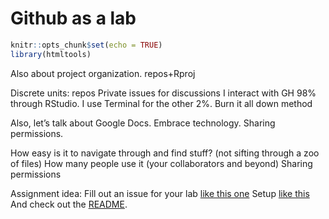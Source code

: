 # Github as a lab {#github} 

```r
knitr::opts_chunk$set(echo = TRUE)
library(htmltools)
```


Also about project organization. repos+Rproj

Discrete units: repos
Private issues for discussions
I interact with GH 98% through RStudio. I use Terminal for the other 2%.
Burn it all down method

Also, let's talk about Google Docs. Embrace technology. Sharing permissions.

How easy is it to navigate through and find stuff? (not sifting through a zoo of files)
How many people use it (your collaborators and beyond)
Sharing permissions

Assignment idea: 
Fill out an issue for your lab [like this one](https://github.com/MozillaFestival/open-leaders-6/issues/20)
Setup [like this](https://github.com/MozillaFestival/open-leaders-6/blob/master/.github/ISSUE_TEMPLATE/cohort_e.md)
And check out the [README](https://github.com/MozillaFestival/open-leaders-6#mozilla-open-leaders-6).